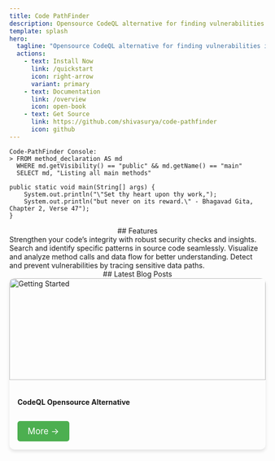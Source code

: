 ```yaml
---
title: Code PathFinder
description: Opensource CodeQL alternative for finding vulnerabilities in your code.
template: splash
hero:
  tagline: "Opensource CodeQL alternative for finding vulnerabilities in your code."
  actions:
    - text: Install Now
      link: /quickstart
      icon: right-arrow
      variant: primary
    - text: Documentation
      link: /overview
      icon: open-book
    - text: Get Source
      link: https://github.com/shivasurya/code-pathfinder
      icon: github
---
```



<PostHogLayout>
</PostHogLayout>


```shell
Code-PathFinder Console:
> FROM method_declaration AS md
  WHERE md.getVisibility() == "public" && md.getName() == "main"
  SELECT md, "Listing all main methods"

public static void main(String[] args) {
    System.out.println("\"Set thy heart upon thy work,");
    System.out.println("but never on its reward.\" - Bhagavad Gita, Chapter 2, Verse 47");
}
```

<div style="text-align: center;">
## Features
</div>
<CardGrid stagger>
	<Card title="Craft Queries" icon="pencil">
		Strengthen your code’s integrity with robust security checks and insights.
	</Card>
	<Card title="Structural Search" icon="seti:code-search">
		Search and identify specific patterns in source code seamlessly.
	</Card>
	<Card title="Call Graph Analysis" icon="seti:pipeline">
		Visualize and analyze method calls and data flow for better understanding.
	</Card>
	<Card title="Source-Sink Analysis" icon="seti:plan">
		Detect and prevent vulnerabilities by tracing sensitive data paths.
	</Card>
</CardGrid>

<br/>
<div style="text-align: center;">
## Latest Blog Posts

</div>


<CardGrid>
       <div style="border-radius: 10px; overflow: hidden; box-shadow: 0 4px 6px rgba(0, 0, 0, 0.1);">
         <img src="/assets/cpf-illustration.jpg" alt="Getting Started" style="width: 100%; height: 200px; object-fit: cover;" />
         <div style="padding: 16px;">
           <h4>CodeQL Opensource Alternative</h4>
           <a href="/blog/codeql-oss-alternative" style="display: inline-block; background-color: #4CAF50; color: white; padding: 10px 20px; text-decoration: none; border-radius: 5px; margin-top: 10px;">
           <span style="font-size: 1.2em;">More →</span>
           </a>
         </div>
       </div>
</CardGrid>

